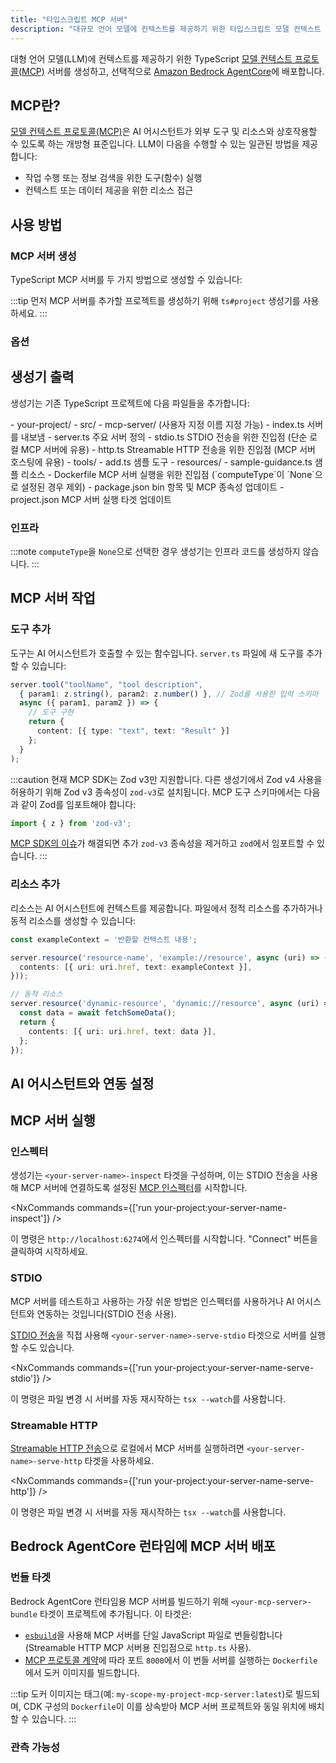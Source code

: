 ```yaml
---
title: "타입스크립트 MCP 서버"
description: "대규모 언어 모델에 컨텍스트를 제공하기 위한 타입스크립트 모델 컨텍스트 프로토콜(MCP) 서버 생성"
---
```





대형 언어 모델(LLM)에 컨텍스트를 제공하기 위한 TypeScript [모델 컨텍스트 프로토콜(MCP)](https://modelcontextprotocol.io/) 서버를 생성하고, 선택적으로 [Amazon Bedrock AgentCore](https://docs.aws.amazon.com/bedrock-agentcore/latest/devguide/)에 배포합니다.

## MCP란?

[모델 컨텍스트 프로토콜(MCP)](https://modelcontextprotocol.io/)은 AI 어시스턴트가 외부 도구 및 리소스와 상호작용할 수 있도록 하는 개방형 표준입니다. LLM이 다음을 수행할 수 있는 일관된 방법을 제공합니다:

- 작업 수행 또는 정보 검색을 위한 도구(함수) 실행
- 컨텍스트 또는 데이터 제공을 위한 리소스 접근

## 사용 방법

### MCP 서버 생성

TypeScript MCP 서버를 두 가지 방법으로 생성할 수 있습니다:

<RunGenerator generator="ts#mcp-server" />

:::tip
먼저 MCP 서버를 추가할 프로젝트를 생성하기 위해 <Link path="/guides/typescript-project">`ts#project`</Link> 생성기를 사용하세요.
:::

### 옵션

<GeneratorParameters generator="ts#mcp-server" />

## 생성기 출력

생성기는 기존 TypeScript 프로젝트에 다음 파일들을 추가합니다:

<FileTree>
  - your-project/
    - src/
      - mcp-server/ (사용자 지정 이름 지정 가능)
        - index.ts 서버를 내보냄
        - server.ts 주요 서버 정의
        - stdio.ts STDIO 전송을 위한 진입점 (단순 로컬 MCP 서버에 유용)
        - http.ts Streamable HTTP 전송을 위한 진입점 (MCP 서버 호스팅에 유용)
        - tools/
          - add.ts 샘플 도구
        - resources/
          - sample-guidance.ts 샘플 리소스
        - Dockerfile MCP 서버 실행을 위한 진입점 (`computeType`이 `None`으로 설정된 경우 제외)
    - package.json bin 항목 및 MCP 종속성 업데이트
    - project.json MCP 서버 실행 타겟 업데이트
</FileTree>

### 인프라

:::note
`computeType`을 `None`으로 선택한 경우 생성기는 인프라 코드를 생성하지 않습니다.
:::

<Snippet name="shared-constructs" />

<Snippet name="mcp/shared-constructs" />

## MCP 서버 작업

### 도구 추가

도구는 AI 어시스턴트가 호출할 수 있는 함수입니다. `server.ts` 파일에 새 도구를 추가할 수 있습니다:

```typescript
server.tool("toolName", "tool description",
  { param1: z.string(), param2: z.number() }, // Zod를 사용한 입력 스키마
  async ({ param1, param2 }) => {
    // 도구 구현
    return {
      content: [{ type: "text", text: "Result" }]
    };
  }
);
```

:::caution
현재 MCP SDK는 Zod v3만 지원합니다. 다른 생성기에서 Zod v4 사용을 허용하기 위해 Zod v3 종속성이 `zod-v3`로 설치됩니다. MCP 도구 스키마에서는 다음과 같이 Zod를 임포트해야 합니다:

```ts
import { z } from 'zod-v3';
```

[MCP SDK의 이슈](https://github.com/modelcontextprotocol/typescript-sdk/issues/164)가 해결되면 추가 `zod-v3` 종속성을 제거하고 `zod`에서 임포트할 수 있습니다.
:::

### 리소스 추가

리소스는 AI 어시스턴트에 컨텍스트를 제공합니다. 파일에서 정적 리소스를 추가하거나 동적 리소스를 생성할 수 있습니다:

```typescript
const exampleContext = '반환할 컨텍스트 내용';

server.resource('resource-name', 'example://resource', async (uri) => ({
  contents: [{ uri: uri.href, text: exampleContext }],
}));

// 동적 리소스
server.resource('dynamic-resource', 'dynamic://resource', async (uri) => {
  const data = await fetchSomeData();
  return {
    contents: [{ uri: uri.href, text: data }],
  };
});
```

## AI 어시스턴트와 연동 설정

<Snippet name="mcp/configuration-ts" parentHeading="AI 어시스턴트와 연동 설정" />

## MCP 서버 실행

### 인스펙터

생성기는 `<your-server-name>-inspect` 타겟을 구성하며, 이는 STDIO 전송을 사용해 MCP 서버에 연결하도록 설정된 [MCP 인스펙터](https://github.com/modelcontextprotocol/inspector)를 시작합니다.

<NxCommands commands={['run your-project:your-server-name-inspect']} />

이 명령은 `http://localhost:6274`에서 인스펙터를 시작합니다. "Connect" 버튼을 클릭하여 시작하세요.

### STDIO

MCP 서버를 테스트하고 사용하는 가장 쉬운 방법은 인스펙터를 사용하거나 AI 어시스턴트와 연동하는 것입니다(STDIO 전송 사용).

[STDIO 전송](https://modelcontextprotocol.io/docs/concepts/transports#standard-input%2Foutput-stdio)을 직접 사용해 `<your-server-name>-serve-stdio` 타겟으로 서버를 실행할 수도 있습니다.

<NxCommands commands={['run your-project:your-server-name-serve-stdio']} />

이 명령은 파일 변경 시 서버를 자동 재시작하는 `tsx --watch`를 사용합니다.

### Streamable HTTP

[Streamable HTTP 전송](https://modelcontextprotocol.io/docs/concepts/transports#streamable-http)으로 로컬에서 MCP 서버를 실행하려면 `<your-server-name>-serve-http` 타겟을 사용하세요.

<NxCommands commands={['run your-project:your-server-name-serve-http']} />

이 명령은 파일 변경 시 서버를 자동 재시작하는 `tsx --watch`를 사용합니다.

## Bedrock AgentCore 런타임에 MCP 서버 배포

<Snippet name="mcp/bedrock-deployment" parentHeading="Bedrock AgentCore 런타임에 MCP 서버 배포" />

### 번들 타겟

Bedrock AgentCore 런타임용 MCP 서버를 빌드하기 위해 `<your-mcp-server>-bundle` 타겟이 프로젝트에 추가됩니다. 이 타겟은:

- [`esbuild`](https://esbuild.github.io/)을 사용해 MCP 서버를 단일 JavaScript 파일로 번들링합니다(Streamable HTTP MCP 서버용 진입점으로 `http.ts` 사용).
- [MCP 프로토콜 계약](https://docs.aws.amazon.com/bedrock-agentcore/latest/devguide/runtime-service-contract.html#mcp-protocol-contract)에 따라 포트 `8000`에서 이 번들 서버를 실행하는 `Dockerfile`에서 도커 이미지를 빌드합니다.

:::tip
도커 이미지는 태그(예: `my-scope-my-project-mcp-server:latest`)로 빌드되며, CDK 구성의 `Dockerfile`이 이를 상속받아 MCP 서버 프로젝트와 동일 위치에 배치할 수 있습니다.
:::

### 관측 가능성

<Snippet name="mcp/observability" parentHeading="관측 가능성" />